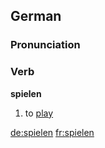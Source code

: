 ==German==
===Pronunciation===
{{IPA|[ˈʃpiːlən]}}
===Verb===
'''spielen'''
# to [[play]]

[[de:spielen]]
[[fr:spielen]]